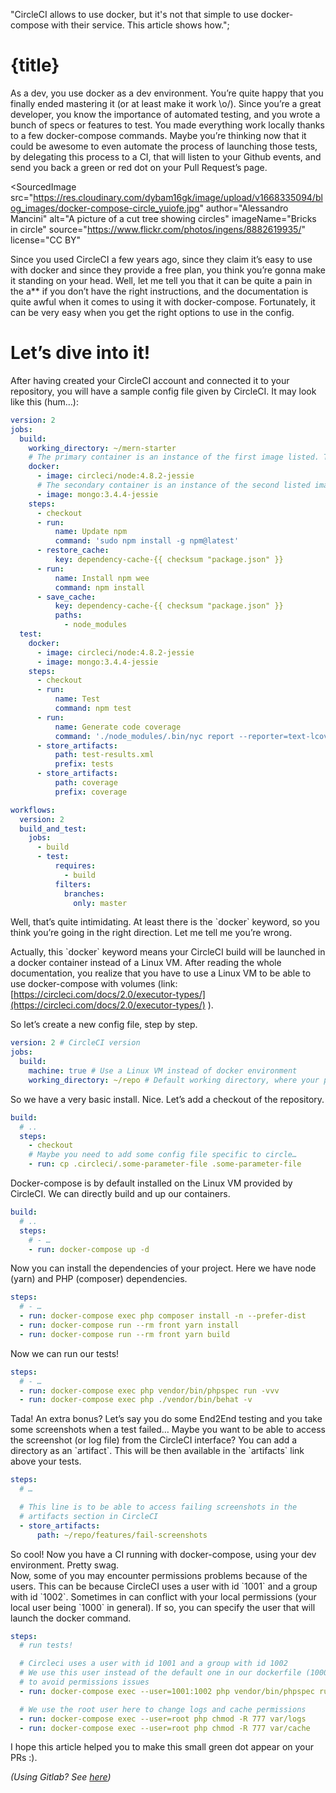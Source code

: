 
  "CircleCI allows to use docker, but it's not that simple to use docker-compose with their service. This article shows how.";

<ArticleLayout title={title} description={description} publishedAt={publishedAt}>

# {title}

As a dev, you use docker as a dev environment. You’re quite happy that you finally ended mastering it (or at least make it work \\o/). Since you’re a great developer, you know the importance of automated testing, and you wrote a bunch of specs or features to test. You made everything work locally thanks to a few docker-compose commands. Maybe you’re thinking now that it could be awesome to even automate the process of launching those tests, by delegating this process to a CI, that will listen to your Github events, and send you back a green or red dot on your Pull Request’s page.

<SourcedImage
  src="https://res.cloudinary.com/dybam16gk/image/upload/v1668335094/blog_images/docker-compose-circle_yuiofe.jpg"
  author="Alessandro Mancini"
  alt="A picture of a cut tree showing circles"
  imageName="Bricks in circle"
  source="https://www.flickr.com/photos/ingens/8882619935/"
  license="CC BY"
></SourcedImage>

Since you used CircleCI a few years ago, since they claim it’s easy to use with docker and since they provide a free plan, you think you’re gonna make it standing on your head. Well, let me tell you that it can be quite a pain in the a\*\* if you don’t have the right instructions, and the documentation is quite awful when it comes to using it with docker-compose. Fortunately, it can be very easy when you get the right options to use in the config.

# Let’s dive into it!

After having created your CircleCI account and connected it to your repository, you will have a sample config file given by CircleCI. It may look like this (hum…):

```yaml
version: 2
jobs:
  build:
    working_directory: ~/mern-starter
    # The primary container is an instance of the first image listed. The job's commands run in this container.
    docker:
      - image: circleci/node:4.8.2-jessie
      # The secondary container is an instance of the second listed image which is run in a common network where ports exposed on the primary container are available on localhost.
      - image: mongo:3.4.4-jessie
    steps:
      - checkout
      - run:
          name: Update npm
          command: 'sudo npm install -g npm@latest'
      - restore_cache:
          key: dependency-cache-{{ checksum "package.json" }}
      - run:
          name: Install npm wee
          command: npm install
      - save_cache:
          key: dependency-cache-{{ checksum "package.json" }}
          paths:
            - node_modules
  test:
    docker:
      - image: circleci/node:4.8.2-jessie
      - image: mongo:3.4.4-jessie
    steps:
      - checkout
      - run:
          name: Test
          command: npm test
      - run:
          name: Generate code coverage
          command: './node_modules/.bin/nyc report --reporter=text-lcov'
      - store_artifacts:
          path: test-results.xml
          prefix: tests
      - store_artifacts:
          path: coverage
          prefix: coverage

workflows:
  version: 2
  build_and_test:
    jobs:
      - build
      - test:
          requires:
            - build
          filters:
            branches:
              only: master
```

Well, that’s quite intimidating. At least there is the \`docker\` keyword, so you think you’re going in the right direction. Let me tell me you’re wrong.

Actually, this \`docker\` keyword means your CircleCI build will be launched in a docker container instead of a Linux VM. After reading the whole documentation, you realize that you have to use a Linux VM to be able to use docker-compose with volumes (link: [https://circleci.com/docs/2.0/executor-types/](https://circleci.com/docs/2.0/executor-types/) ).

So let’s create a new config file, step by step.

```yaml
version: 2 # CircleCI version
jobs:
  build:
    machine: true # Use a Linux VM instead of docker environment
    working_directory: ~/repo # Default working directory, where your project will be cloned
```

So we have a very basic install. Nice. Let’s add a checkout of the repository.

```yaml
build:
  # ..
  steps:
    - checkout
    # Maybe you need to add some config file specific to circle…
    - run: cp .circleci/.some-parameter-file .some-parameter-file
```

Docker-compose is by default installed on the Linux VM provided by CircleCI. We can directly build and up our containers.

```yaml
build:
  # ..
  steps:
    # - …
    - run: docker-compose up -d
```

Now you can install the dependencies of your project. Here we have node (yarn) and PHP (composer) dependencies.

```yaml
steps:
  # - …
  - run: docker-compose exec php composer install -n --prefer-dist
  - run: docker-compose run --rm front yarn install
  - run: docker-compose run --rm front yarn build
```

Now we can run our tests!

```yaml
steps:
  # - …
  - run: docker-compose exec php vendor/bin/phpspec run -vvv
  - run: docker-compose exec php ./vendor/bin/behat -v
```

Tada! An extra bonus? Let’s say you do some End2End testing and you take some screenshots when a test failed… Maybe you want to be able to access the screenshot (or log file) from the CircleCI interface? You can add a directory as an \`artifact\`. This will be then available in the \`artifacts\` link above your tests.

```yaml
steps:
  # …

  # This line is to be able to access failing screenshots in the
  # artifacts section in CircleCI
  - store_artifacts:
      path: ~/repo/features/fail-screenshots
```

So cool! Now you have a CI running with docker-compose, using your dev environment. Pretty swag.  
Now, some of you may encounter permissions problems because of the users. This can be because CircleCI uses a user with id \`1001\` and a group with id \`1002\`. Sometimes in can conflict with your local permissions (your local user being \`1000\` in general). If so, you can specify the user that will launch the docker command.

```yaml
steps:
  # run tests!

  # Circleci uses a user with id 1001 and a group with id 1002
  # We use this user instead of the default one in our dockerfile (1000)
  # to avoid permissions issues
  - run: docker-compose exec --user=1001:1002 php vendor/bin/phpspec run -vvv

  # We use the root user here to change logs and cache permissions
  - run: docker-compose exec --user=root php chmod -R 777 var/logs
  - run: docker-compose exec --user=root php chmod -R 777 var/cache
```

I hope this article helped you to make this small green dot appear on your PRs :).

_(Using Gitlab? See_ [_here_](https://medium.com/@einenlum/a-free-ci-using-docker-compose-for-your-gitlab-repositories-f1289e059a77)_)_

</ArticleLayout>
